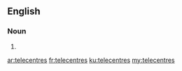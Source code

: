 ==English==

===Noun===
{{head|en|plural}}

# {{plural of|telecentre|lang=en|nocat=1}}

[[ar:telecentres]]
[[fr:telecentres]]
[[ku:telecentres]]
[[my:telecentres]]